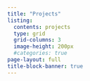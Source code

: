 ```yaml
---
title: "Projects"
listing:
  contents: projects
  type: grid
  grid-columns: 3
  image-height: 200px
  #categories: true
page-layout: full
title-block-banner: true
---
```





<!-- ::: {.row } -->

<!-- ::: {col-md-4} -->
<!-- ![Forest Fire Susceptibility Map](images/Maps_recent.jpg) -->

<!-- ** Forest Fire Susceptibility**   -->
<!-- Master’s thesis using ML + XAI to assess forest fire susceptibility and biodiversity impact in Brandenburg, Germany. -->

<!-- [Summary](projects/Forest-Fire-Susceptibility.md){.btn .btn-outline-light .btn-sm}   -->
<!-- [View Project](https://github.com/fyeqaa/forest-fires-susceptilibty){.btn .btn-primary .btn-sm target=_blank} -->
<!-- ::: -->

<!-- ::: {col-md-4} -->
<!-- ![Frequency of Parks in Districts](images/parks.png) -->

<!-- ** Park Accessibility in Berlin**   -->
<!-- Analyzed accessibility and equity of public parks in Berlin using geospatial data. -->

<!-- - District & sub-district level -->

<!-- [Summary](projects/berlin-park-accessibility.md){.btn .btn-outline-light .btn-sm}   -->
<!-- [View Project](https://github.com/fyeqaa/berlin-park-accessibility){.btn .btn-primary .btn-sm target=_blank} -->
<!-- ::: -->

<!-- ::: {col-md-4} -->
<!-- ![TreeDetectR](images/treetops.png) -->

<!-- **🌲 TreeDetectR**   -->
<!-- R package for detecting and segmenting individual trees in LiDAR point clouds. -->

<!-- - Built with `lidR`, `terra`, `sf` -->
<!-- - Tree height, top detection, export -->

<!-- [Summary](projects/TreeDetectR.md){.btn .btn-outline-light .btn-sm}   -->
<!-- [GitHub](https://github.com/fyeqaa/TreeDetectR){.btn .btn-primary .btn-sm target=_blank} -->
<!-- ::: -->

<!-- ::: {.col-md-4} -->
<!-- ![Oil Spill Detection](images/Filtered_sar.png) -->

<!-- **🛢️ Oil Spill Detection Using SNAP**   -->
<!-- Remote sensing project using Sentinel-1 SAR and SNAP Toolbox to detect oil spills. -->

<!-- - Preprocessing, polarization analysis -->
<!-- - Low-backscatter oil slick detection -->

<!-- [Summary](projects/oil-spill-detection-snap.md){.btn .btn-outline-light .btn-sm} -->
<!-- ::: -->

<!-- ::: {.col-md-4} -->
<!-- ![ContriBOT](images/oil_spill_detection.png) -->

<!-- ** ContriBOT — Author Contribution Extraction**   -->
<!-- R package for extracting CRediT roles, ORCIDs, and acknowledgements from research PDFs. -->

<!-- - Uses `oddpub`, `furrr`, `progressr` -->
<!-- - Works with plain-text extracted from PDFs -->

<!-- [Summary](projects/ContriBOT.md){.btn .btn-outline-light .btn-sm}   -->
<!-- [GitHub](https://github.com/quest-bih/ContriBOT){.btn .btn-primary .btn-sm target=_blank} -->
<!-- ::: -->

<!-- ::: -->
